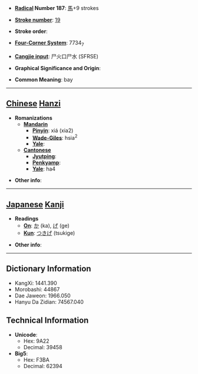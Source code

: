 * '''[[Wiktionary:Chinese radical index| Radical]] Number 187''': [[Wiktionary:Chinese radical index 馬|馬]]+9 strokes

* '''[[Wiktionary:Chinese total strokes index|Stroke number]]''': [[Wiktionary:Chinese total strokes index 19|19]]

* '''Stroke order''': 

* '''[[Wiktionary:Chinese four corner index|Four-Corner System]]''': 7734<sub>7</sub>

* '''[[Wiktionary:Chinese Cangjie index|Cangjie input]]''': 尸火口尸水 (SFRSE)

* '''Graphical Significance and Origin''': 

* '''Common Meaning''': bay

----

== [[Chinese]] [[Hanzi]] ==

* '''Romanizations'''
** '''[[Mandarin]]'''
*** '''[[Pinyin]]''': xiá (xia2)
*** '''[[Wade-Giles]]''': hsia<sup>2</sup>
*** '''[[Yale]]''': 
** '''[[Cantonese]]'''
*** '''[[Jyutping]]''':
*** '''[[Penkyamp]]''': 
*** '''[[Yale]]''': ha4

* '''Other info''': 

----

== [[Japanese]] [[Kanji]] ==

* '''Readings'''
** '''[[On]]''': [[か]] (ka), [[げ]] (ge)
** '''[[Kun]]''': [[つきげ]] (tsukige)

* '''Other info''':  

----

== Dictionary Information ==

* KangXi: 1441.390
* Morobashi: 44867
* Dae Jaweon: 1966.050
* Hanyu Da Zidian: 74567.040

== Technical Information ==

* '''Unicode''':
** Hex: 9A22
** Decimal: 39458
* '''Big5''':
** Hex: F3BA
** Decimal: 62394